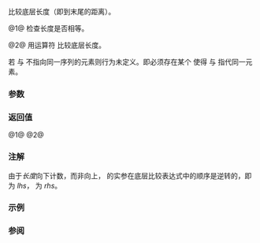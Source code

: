 {{title|1=operator==,&lt;=&gt;&lt;small&gt;(std::counted_iterator)&lt;/small&gt;}}
{{cpp/iterator/counted_iterator/navbar}}
{{dcl begin}}
{{dcl|num=1|since=c++20|1=
template&lt; std::common_with&lt;I&gt; I2 &gt;
    friend constexpr bool operator==(
        const counted_iterator&amp; x, const counted_iterator&lt;I2&gt;&amp; y );
}}
{{dcl|num=2|since=c++20|1=
template&lt; std::common_with&lt;I&gt; I2 &gt;
    friend constexpr strong_ordering operator&lt;=&gt;(
        const counted_iterator&amp; x, const counted_iterator&lt;I2&gt;&amp; y );
}}
{{dcl end}}

比较底层长度（即到末尾的距离）。

@1@ 检查长度是否相等。

@2@ 用运算符 {{tt|1=&lt;=&gt;}} 比较底层长度。

若 {{c|x}} 与 {{c|y}} 不指向同一序列的元素则行为未定义。即必须存在某个 {{c|n}} 使得 {{c|1=std::next(x.base(), x.count() + n)}} 与 {{c|std::next(y.base(), y.count() + n)}} 指代同一元素。

{{cpp/note synthesized compare}}

{{cpp/hidden friend|std::counted_iterator&amp;lt;I&gt;|tmpl=yes}}

===参数===
{{par begin}}
{{par|x, y|迭代器适配器}}
{{par end}}

===返回值===
@1@ {{c|1=x.count() == y.count()}}
@2@ {{c|1=y.count() &lt;=&gt; x.count()}}

===注解===
由于''长度''向下计数，而非向上，{{c|1=operator&lt;=&gt;}} 的实参在底层比较表达式中的顺序是逆转的，即 {{c|y}} 为 ''lhs''，{{c|x}} 为 ''rhs''。

===示例===
{{example
|code=
#include &lt;initializer_list&gt;
#include &lt;iterator&gt;

int main()
{
    static constexpr auto v = {1, 2, 3, 4, 5, 6};
    constexpr std::counted_iterator&lt;std::initializer_list&lt;int&gt;::iterator&gt;
        it1{v.begin(), 5},
        it2{v.begin(), 5},
        it3{v.begin() + 1, 4},
        it4{v.begin(), 0};
    static_assert(it1 == it2);
    static_assert(it2 != it3);
    static_assert(it2 &lt;  it3);
    static_assert(it1 &lt;= it2);
    static_assert(it3 != std::default_sentinel);
    static_assert(it4 == std::default_sentinel);

//  it2 == std::counted_iterator{v.begin(), 4}; // UB：操作数不指代同一序列的元素
}
}}

===参阅===
{{dsc begin}}
{{dsc inc|cpp/iterator/counted_iterator/dsc operator_cmp2}}
{{dsc inc|cpp/iterator/adaptor/dsc operator+|counted_iterator}}
{{dsc inc|cpp/iterator/adaptor/dsc operator-|counted_iterator}}
{{dsc end}}

{{langlinks|de|en|es|fr|it|ja|pt|ru}}